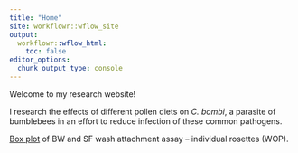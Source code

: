 ```yaml
---
title: "Home"
site: workflowr::wflow_site
output:
  workflowr::wflow_html:
    toc: false
editor_options:
  chunk_output_type: console
---
```


Welcome to my research website!

I research the effects of different pollen diets on *C. bombi*, a parasite of bumblebees in an effort to reduce infection of these common pathogens.

[Box plot](first-analysis.html) of BW and SF wash attachment assay -- individual rosettes (WOP). 
